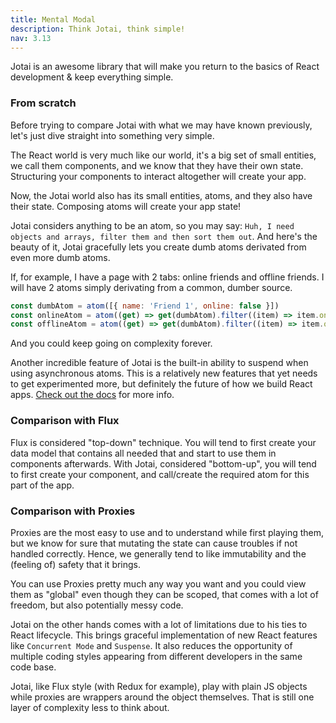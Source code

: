 ```yaml
---
title: Mental Modal
description: Think Jotai, think simple!
nav: 3.13
---
```


Jotai is an awesome library that will make you return to the basics of React development & keep everything simple.

### From scratch

Before trying to compare Jotai with what we may have known previously, let's just dive straight into something very simple.

The React world is very much like our world, it's a big set of small entities, we call them components, and we know that they have their own state. Structuring your components to interact altogether will create your app.

Now, the Jotai world also has its small entities, atoms, and they also have their state. Composing atoms will create your app state!

Jotai considers anything to be an atom, so you may say: `Huh, I need objects and arrays, filter them and then sort them out`.
And here's the beauty of it, Jotai gracefully lets you create dumb atoms derivated from even more dumb atoms.

If, for example, I have a page with 2 tabs: online friends and offline friends.
I will have 2 atoms simply derivating from a common, dumber source.

```js
const dumbAtom = atom([{ name: 'Friend 1', online: false }])
const onlineAtom = atom((get) => get(dumbAtom).filter((item) => item.online))
const offlineAtom = atom((get) => get(dumbAtom).filter((item) => item.online))
```

And you could keep going on complexity forever.

Another incredible feature of Jotai is the built-in ability to suspend when using asynchronous atoms. This is a relatively new features that yet needs to get experimented more, but definitely the future of how we build React apps. [Check out the docs](https://reactjs.org/blog/2022/03/29/react-v18.html#new-suspense-features) for more info.

### Comparison with Flux

Flux is considered "top-down" technique. You will tend to first create your data model that contains all needed that and start to use them in components afterwards.
With Jotai, considered "bottom-up", you will tend to first create your component, and call/create the required atom for this part of the app.

### Comparison with Proxies

Proxies are the most easy to use and to understand while first playing them, but we know for sure that mutating the state can cause troubles if not handled correctly. Hence, we generally tend to like immutability and the (feeling of) safety that it brings.

You can use Proxies pretty much any way you want and you could view them as "global" even though they can be scoped, that comes with a lot of freedom, but also potentially messy code.

Jotai on the other hands comes with a lot of limitations due to his ties to React lifecycle. This brings graceful implementation of new React features like `Concurrent Mode` and `Suspense`. It also reduces the opportunity of multiple coding styles appearing from different developers in the same code base.

Jotai, like Flux style (with Redux for example), play with plain JS objects while proxies are wrappers around the object themselves. That is still one layer of complexity less to think about.
